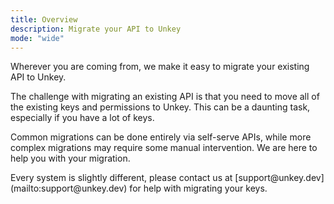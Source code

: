 ```yaml
---
title: Overview
description: Migrate your API to Unkey
mode: "wide"
---
```


Wherever you are coming from, we make it easy to migrate your existing API to Unkey.

The challenge with migrating an existing API is that you need to move all of the existing keys and permissions to Unkey. This can be a daunting task, especially if you have a lot of keys.

Common migrations can be done entirely via self-serve APIs, while more complex migrations may require some manual intervention. We are here to help you with your migration.

<Note>
Every system is slightly different, please contact us at [support@unkey.dev](mailto:support@unkey.dev) for help with migrating your keys.

</Note>
